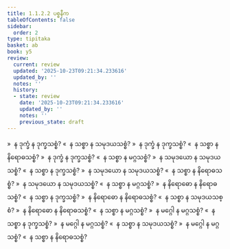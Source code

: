 ```yaml
---
title: 1.1.2.2 ပစ္စနီက
tableOfContents: false
sidebar:
  order: 2
type: tipitaka
basket: ab
book: y5
review:
  current: review
  updated: '2025-10-23T09:21:34.233616'
  updated_by: ''
  notes: ''
  history:
  - state: review
    date: '2025-10-23T09:21:34.233616'
    updated_by: ''
    notes: ''
    previous_state: draft
---
```



<ReviewStatus review={frontmatter.review} showDetails={true} />

<HypothesisAnnotation frontmatter={frontmatter} />

<DynamicBreadcrumb />

<Division number="5" book="y5" e="ch" v="33" p="206">

<Paragraph number="43" book="y5">
»  န ဒုက္ခံ န ဒုက္ခသစ္စံ?
</Paragraph>

<Paragraph number="44" book="y5">
«  န သစ္စာ န သမုဒယသစ္စံ?
</Paragraph>

<Paragraph number="45" book="y5">
»  န ဒုက္ခံ န ဒုက္ခသစ္စံ?
</Paragraph>

<Paragraph number="46" book="y5">
«  န သစ္စာ န နိရောဓသစ္စံ?
</Paragraph>

<Paragraph number="47" book="y5">
»  န ဒုက္ခံ န ဒုက္ခသစ္စံ?
</Paragraph>

<Paragraph number="48" book="y5">
«  န သစ္စာ န မဂ္ဂသစ္စံ?
</Paragraph>

<Paragraph number="49" book="y5">
»  န သမုဒယော န သမုဒယသစ္စံ?
</Paragraph>

<Paragraph number="50" book="y5">
«  န သစ္စာ န ဒုက္ခသစ္စံ?
</Paragraph>

<Paragraph number="51" book="y5">
»  န သမုဒယော န သမုဒယသစ္စံ?
</Paragraph>

<Paragraph number="52" book="y5">
«  န သစ္စာ န နိရောဓသစ္စံ?
</Paragraph>

<Paragraph number="53" book="y5">
»  န သမုဒယော န သမုဒယသစ္စံ?
</Paragraph>

<Paragraph number="54" book="y5">
«  န သစ္စာ န မဂ္ဂသစ္စံ?
</Paragraph>

<Paragraph number="55" book="y5">
»  န နိရောဓော န နိရောဓသစ္စံ?
</Paragraph>

<Paragraph number="56" book="y5">
«  န သစ္စာ န ဒုက္ခသစ္စံ?
</Paragraph>

<Paragraph number="57" book="y5">
»  န နိရောဓော န နိရောဓသစ္စံ?
</Paragraph>

<Paragraph number="58" book="y5">
«  န သစ္စာ န သမုဒယသစ္စံ?
</Paragraph>

<Paragraph number="59" book="y5">
»  န နိရောဓော န နိရောဓသစ္စံ?
</Paragraph>

<Paragraph number="60" book="y5">
«  န သစ္စာ န မဂ္ဂသစ္စံ?
</Paragraph>

<Paragraph number="61" book="y5">
»  န မဂ္ဂေါ န မဂ္ဂသစ္စံ?
</Paragraph>

<Paragraph number="62" book="y5">
«  န သစ္စာ န ဒုက္ခသစ္စံ?
</Paragraph>

<Paragraph number="63" book="y5">
»  န မဂ္ဂေါ န မဂ္ဂသစ္စံ?
</Paragraph>

<Paragraph number="64" book="y5">
«  န သစ္စာ န သမုဒယသစ္စံ?
</Paragraph>

<Paragraph number="65" book="y5">
»  န မဂ္ဂေါ န မဂ္ဂသစ္စံ?
</Paragraph>

<Paragraph number="66" book="y5">
«  န သစ္စာ န နိရောဓသစ္စံ?
</Paragraph>
</Division>